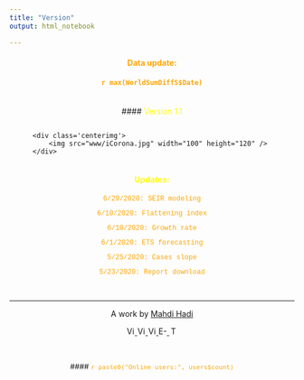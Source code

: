 ---
title: "Version"
output: html_notebook

---

<center> 
#### <span style="color: orange;">Data update:</span>
#### <span style="color: orange;">**`r max(WorldSumDiffS$Date) `**</span>
<br />
#### <span style="color: yellow;"> Version 1.1 </span>

</center> 

 <style>
.centerimg
{
    float:left;
}
.flex_img
{
  align-items: center;
  display: flex;
  justify-content: center;
}
</style>



<div class='flex_img'>
    <div class='centerimg'>
        <img src="www/iCorona.jpg" width="100" height="120" /> 
    </div>
</div> 

<center> 
#### <span style="color: yellow;"> Updates: </span>
</center> 
<p style="text-align: center;color: orange; font-family: Courier New ;font-size: 12px">6/29/2020: SEIR modeling</p>
<p style="text-align: center;color: orange; font-family: Courier New ;font-size: 12px">6/10/2020: Flattening index</p>
<p style="text-align: center;color: orange; font-family: Courier New ;font-size: 12px">6/10/2020: Growth rate</p>
<p style="text-align: center;color: orange; font-family: Courier New ;font-size: 12px">6/1/2020: ETS forecasting</p>
<p style="text-align: center;color: orange; font-family: Courier New ;font-size: 12px">5/25/2020: Cases slope</p>
<p style="text-align: center;color: orange; font-family: Courier New ;font-size: 12px">5/23/2020: Report download</p>

&nbsp;
<hr />
<p style="text-align: center;">A work by <a href="https://www.tums.ac.ir/faculties/m-hadi">Mahdi Hadi</a></p>
<!-- Add icon library -->
<link rel="stylesheet" href="https://cdnjs.cloudflare.com/ajax/libs/font-awesome/4.7.0/css/font-awesome.min.css">
<!-- Add font awesome icons -->
<p style="text-align: center;">
    <a href ='https://scholar.google.com/citations?user=xSSU0wsAAAAJ&hl=en'  ><img src = 'https://camo.githubusercontent.com/970a33efbaca49ab23b521633f2f41ed1bb16707/68747470733a2f2f6564656e742e6769746875622e696f2f537570657254696e7949636f6e732f696d616765732f7376672f676f6f676c655f7363686f6c61722e737667' title = "Visit my Scholar" height = "15px" ></img>
    </a>
    <a href ='https://www.linkedin.com/in/mahdi-hadi-7081808/'  ><img src = 'https://camo.githubusercontent.com/45e6bebceba49c2cf76b1b3770b1adbe24e6c454/68747470733a2f2f6564656e742e6769746875622e696f2f537570657254696e7949636f6e732f696d616765732f7376672f6c696e6b6564696e2e737667' title = "Visit my linkedin" height = "15px" ></img>
    </a>
    <a href ='https://github.com/mehdihadi'  ><img src = 'https://camo.githubusercontent.com/d0518022b7a02d405ad5112a0c8aa455cbfe952e/68747470733a2f2f6564656e742e6769746875622e696f2f537570657254696e7949636f6e732f696d616765732f7376672f6769746875622e737667' title = "Visit my Github" height = "15px" ></img>
    </a>
    <a href = "mailto:m.hadi1981@gmail.com" ><img src = 'https://camo.githubusercontent.com/5bf17041186bbc591a286709593ee76baf2e4711/68747470733a2f2f6564656e742e6769746875622e696f2f537570657254696e7949636f6e732f696d616765732f7376672f676d61696c2e737667' title = "E-mail me"  height = "15px" ></img>
    </a>
    <a href = "tel:+989189061738" ><img src = 'https://camo.githubusercontent.com/fce4b2b8a7a33047fd617855c5b7564e61f10c17/68747470733a2f2f6564656e742e6769746875622e696f2f537570657254696e7949636f6e732f696d616765732f7376672f70686f6e652e737667' title = "Tell me"  height = "15px" ></img>
    </a>
</p>
&nbsp; 

<center>
<font size="2">
#### <span style="color: orange;">`r paste0("Online users:", users$count)`</span>
<!-- #### <span style="color: orange;">`r paste0("Total visits:", last(visits$Tvisit))`</span>  -->
<!-- #### <span style="color: orange;">`r paste0("Today visits:", last(aggregate(visit~Date,visits,FUN = "sum" )[order(as.Date(aggregate(visit~Date,visits,FUN = "sum" )$Date, format="%d/%m/%Y")),]$visit))`</span>  -->
</font>
</center> 

<!-- <a href ='https://twitter.com/Mhadi09967412'  ><img src = 'https://camo.githubusercontent.com/9bbddae7e626bda73c943e06b4568a7a02e193b4/68747470733a2f2f6564656e742e6769746875622e696f2f537570657254696e7949636f6e732f696d616765732f7376672f747769747465722e737667' title = "Visit my twitter" height = "15px" ></img>
    </a> -->
    
<!--#### <span style="color: green;"> Next updates: </span> 
<font size="2">
##### <span style="color: orange;">1.Involve population</span>
</font>
-->